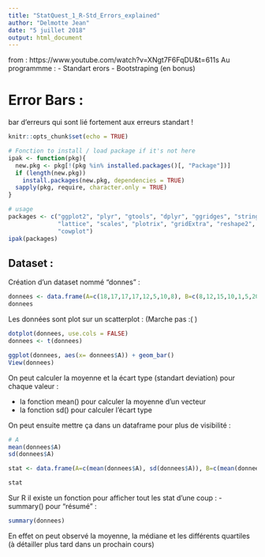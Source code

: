 ```yaml
---
title: "StatQuest_1_R-Std_Errors_explained"
author: "Delmotte Jean"
date: "5 juillet 2018"
output: html_document
---
```


from : https://www.youtube.com/watch?v=XNgt7F6FqDU&t=611s
Au programmme : 
- Standart erors
- Bootstraping (en bonus)

# Error Bars :
bar d'erreurs qui sont lié fortement aux erreurs standart !

```r
knitr::opts_chunk$set(echo = TRUE)

# Fonction to install / load package if it's not here
ipak <- function(pkg){
  new.pkg <- pkg[!(pkg %in% installed.packages()[, "Package"])]
  if (length(new.pkg)) 
    install.packages(new.pkg, dependencies = TRUE)
  sapply(pkg, require, character.only = TRUE)
}

# usage
packages <- c("ggplot2", "plyr", "gtools", "dplyr", "ggridges", "stringr", "RColorBrewer",
              "lattice", "scales", "plotrix", "gridExtra", "reshape2", "tidyr", "randomForest",
              "cowplot")
ipak(packages)
```

## Dataset :

Création d'un dataset nommé "donnes" :
```r
donnees <- data.frame(A=c(18,17,17,17,12,5,10,8), B=c(8,12,15,10,1,5,20,7), C=c(18,15,16,14,13,17,15,15), row.names=c("ind1","ind2","ind3","ind4","ind5","ind6","ind7","ind8"))
donnees
```

Les données sont plot sur un scatterplot : (Marche pas :( )
```r
dotplot(donnees, use.cols = FALSE)
donnees <- t(donnees)

ggplot(donnees, aes(x= donnees$A)) + geom_bar()
View(donnees)

```

On peut calculer la moyenne et la écart type (standart deviation) pour chaque valeur :

- la fonction mean() pour calculer la moyenne d'un vecteur
- la fonction sd() pour calculer l'écart type

On peut ensuite mettre ça dans un dataframe pour plus de visibilité :

```r
# A
mean(donnees$A)
sd(donnees$A)

stat <- data.frame(A=c(mean(donnees$A), sd(donnees$A)), B=c(mean(donnees$B), sd(donnees$B)), C=c(mean(donnees$C), sd(donnees$C)), row.names=c("moyenne","ecart type"))

stat
```

Sur R il existe un fonction pour afficher tout les stat d'une coup :
- summary() pour "résumé" :
```r
summary(donnees)
```
 En effet on peut observé la moyenne, la médiane et les différents quartiles (à détailler plus tard dans un prochain cours)
